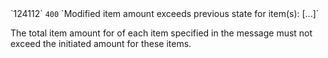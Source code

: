 <tr>
<td>`124112`</td>
<td><code>400</code></td>
<td>`Modified item amount exceeds previous state for item(s): [...]`</td>
<td>

The total item amount for of each item specified in the message must not exceed the initiated amount for these items.

</td>
</tr>